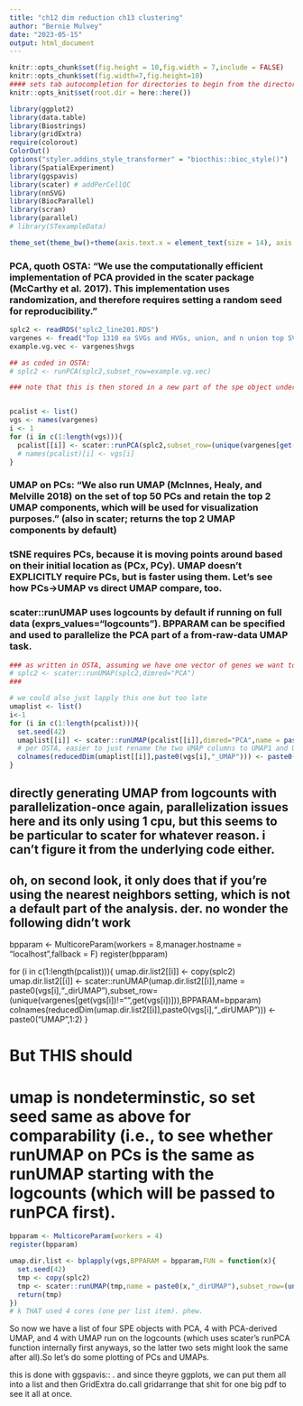 ```yaml
---
title: "ch12 dim reduction ch13 clustering"
author: "Bernie Mulvey"
date: "2023-05-15"
output: html_document
---
```


```r
knitr::opts_chunk$set(fig.height = 10,fig.width = 7,include = FALSE)
knitr::opts_chunk$set(fig.width=7,fig.height=10)
#### sets tab autocompletion for directories to begin from the directory containing the .Rproj session, instead of the script's directory if different
knitr::opts_knit$set(root.dir = here::here())

library(ggplot2)
library(data.table)
library(Biostrings)
library(gridExtra)
require(colorout)
ColorOut()
options("styler.addins_style_transformer" = "biocthis::bioc_style()")
library(SpatialExperiment)
library(ggspavis)
library(scater) # addPerCellQC
library(nnSVG)
library(BiocParallel)
library(scran)
library(parallel)
# library(STexampleData)

theme_set(theme_bw()+theme(axis.text.x = element_text(size = 14), axis.title.x = element_text(size = 16), axis.text.y = element_text(size = 14), axis.title.y = element_text(size =16), plot.title = element_text(size = 20,hjust=0.5), strip.text = element_text(size=18), legend.text = element_text(size=10), legend.title = element_text(size=11,hjust=0.5)))
```


### PCA, quoth OSTA: "We use the computationally efficient implementation of PCA provided in the scater package (McCarthy et al. 2017). This implementation uses randomization, and therefore requires setting a random seed for reproducibility."

```r
splc2 <- readRDS("splc2_line201.RDS")
vargenes <- fread("Top 1310 ea SVGs and HVGs, union, and n union top SVGs.txt")
example.vg.vec <- vargenes$hvgs

## as coded in OSTA:
# splc2 <- runPCA(splc2,subset_row=example.vg.vec)

### note that this is then stored in a new part of the spe object under reducedDim(splc2,"PCA"). our UMAP will also go here, akin to the "counts" and "logcounts" entries in spe -> assays.


pcalist <- list()
vgs <- names(vargenes)
i <- 1
for (i in c(1:length(vgs))){
  pcalist[[i]] <- scater::runPCA(splc2,subset_row=(unique(vargenes[get(vgs[i])!="",get(vgs[i])])))
  # names(pcalist)[i] <- vgs[i]
}
```

### UMAP on PCs: "We also run UMAP (McInnes, Healy, and Melville 2018) on the set of top 50 PCs and retain the top 2 UMAP components, which will be used for visualization purposes." (also in scater; returns the top 2 UMAP components by default)

### tSNE requires PCs, because it is moving points around based on their initial location as (PCx, PCy). UMAP doesn't EXPLICITLY require PCs, but is faster using them. Let's see how PCs->UMAP vs direct UMAP compare, too.


### scater::runUMAP uses logcounts by default if running on full data (exprs_values="logcounts"). BPPARAM can be specified and used to parallelize the PCA part of a from-raw-data UMAP task.

```r
### as written in OSTA, assuming we have one vector of genes we want to look at
# splc2 <- scater::runUMAP(splc2,dimred="PCA")
### 

# we could also just lapply this one but too late
umaplist <- list()
i<-1
for (i in c(1:length(pcalist))){
  set.seed(42)
  umaplist[[i]] <- scater::runUMAP(pcalist[[i]],dimred="PCA",name = paste0(vgs[i],"_UMAP"))
  # per OSTA, easier to just rename the two UMAP columns to UMAP1 and UMAP2 for downstream plotting
  colnames(reducedDim(umaplist[[i]],paste0(vgs[i],"_UMAP"))) <- paste0("UMAP",1:2)
}
```


## directly generating UMAP from logcounts with parallelization-once again, parallelization issues here and its only using 1 cpu, but this seems to be particular to scater for whatever reason. i can't figure it from the underlying code either.

## oh, on second look, it only does that if you're using the nearest neighbors setting, which is not a default part of the analysis. der. no wonder the following didn't work

bpparam <- MulticoreParam(workers = 8,manager.hostname = "localhost",fallback = F)
register(bpparam)

for (i in c(1:length(pcalist))){
   umap.dir.list2[[i]] <- copy(splc2)
   umap.dir.list2[[i]] <- scater::runUMAP(umap.dir.list2[[i]],name = paste0(vgs[i],"_dirUMAP"),subset_row=(unique(vargenes[get(vgs[i])!="",get(vgs[i])])),BPPARAM=bpparam)
   colnames(reducedDim(umap.dir.list2[[i]],paste0(vgs[i],"_dirUMAP"))) <- paste0("UMAP",1:2)
}

# But THIS should
# umap is nondeterminstic, so set seed same as above for comparability (i.e., to see whether runUMAP on PCs is the same as runUMAP starting with the logcounts (which will be passed to runPCA first).
```r
bpparam <- MulticoreParam(workers = 4)
register(bpparam)

umap.dir.list <- bplapply(vgs,BPPARAM = bpparam,FUN = function(x){
  set.seed(42)
  tmp <- copy(splc2)
  tmp <- scater::runUMAP(tmp,name = paste0(x,"_dirUMAP"),subset_row=(unique(vargenes[get(x)!="",get(x)])))
  return(tmp)
})
# k THAT used 4 cores (one per list item). phew.
```


So now we have a list of four SPE objects with PCA, 4 with PCA-derived UMAP, and 4 with UMAP run on the logcounts (which uses scater's runPCA function internally first anyways, so the latter two sets might look the same after all).So let's do some plotting of PCs and UMAPs.

this is done with ggspavis:: . and since theyre ggplots, we can put them all into a list and then GridExtra do.call gridarrange that shit for one big pdf to see it all at once.
```r







```